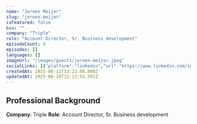 ```yaml
---
name: "Jeroen Meijer"
slug: "jeroen-meijer"
isFeatured: false
bio: ""
company: "Triple"
role: "Account Director, Sr. Business development"
episodeCount: 0
episodes: []
languages: []
imageUrl: "/images/guests/jeroen-meijer.jpeg"
socialLinks: [{"platform":"linkedin","url":"https://www.linkedin.com/in/jeroenmeijer1/"}]
createdAt: 2025-06-12T13:23:08.000Z
updatedAt: 2025-06-20T15:13:55.592Z
---
```


## Professional Background

**Company**: Triple
**Role**: Account Director, Sr. Business development
